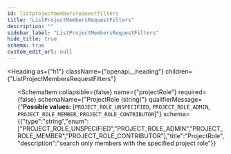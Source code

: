 ```yaml
---
id: listprojectmembersrequestfilters
title: "ListProjectMembersRequestFilters"
description: ""
sidebar_label: "ListProjectMembersRequestFilters"
hide_title: true
schema: true
custom_edit_url: null
---
```



<Heading
  as={"h1"}
  className={"openapi__heading"}
  children={"ListProjectMembersRequestFilters"}
>
</Heading>





<ul>
  <SchemaItem
    collapsible={false}
    name={"query"}
    required={false}
    schemaName={"string"}
    qualifierMessage={undefined}
    schema={{"type":"string","description":"search query substring match for member names"}}
  >
    
  </SchemaItem><SchemaItem
    collapsible={false}
    name={"projectRole"}
    required={false}
    schemaName={"ProjectRole (string)"}
    qualifierMessage={"**Possible values:** [`PROJECT_ROLE_UNSPECIFIED`, `PROJECT_ROLE_ADMIN`, `PROJECT_ROLE_MEMBER`, `PROJECT_ROLE_CONTRIBUTOR`]"}
    schema={{"type":"string","enum":["PROJECT_ROLE_UNSPECIFIED","PROJECT_ROLE_ADMIN","PROJECT_ROLE_MEMBER","PROJECT_ROLE_CONTRIBUTOR"],"title":"ProjectRole","description":"search only members with the specified project role"}}
  >
    
  </SchemaItem>
</ul>
            